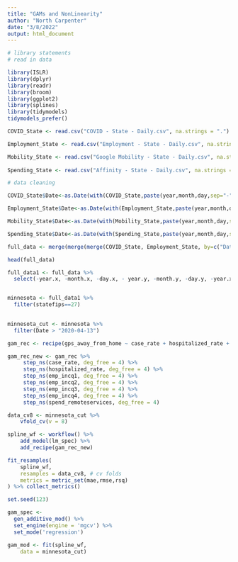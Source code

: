```yaml
---
title: "GAMs and NonLinearity"
author: "North Carpenter"
date: "3/8/2022"
output: html_document
---
```


```r
# library statements 
# read in data

library(ISLR)
library(dplyr)
library(readr)
library(broom)
library(ggplot2)
library(splines)
library(tidymodels)
tidymodels_prefer()

COVID_State <- read.csv("COVID - State - Daily.csv", na.strings = ".")

Employment_State <- read.csv("Employment - State - Daily.csv", na.strings = ".")

Mobility_State <- read.csv("Google Mobility - State - Daily.csv", na.strings = ".")
  
Spending_State <- read.csv("Affinity - State - Daily.csv", na.strings = ".")
```


```r
# data cleaning

COVID_State$Date<-as.Date(with(COVID_State,paste(year,month,day,sep="-")),"%Y-%m-%d")

Employment_State$Date<-as.Date(with(Employment_State,paste(year,month,day,sep="-")),"%Y-%m-%d")

Mobility_State$Date<-as.Date(with(Mobility_State,paste(year,month,day,sep="-")),"%Y-%m-%d")

Spending_State$Date<-as.Date(with(Spending_State,paste(year,month,day,sep="-")),"%Y-%m-%d")

full_data <- merge(merge(merge(COVID_State, Employment_State, by=c("Date","statefips")), Mobility_State, by=c("Date","statefips")), Spending_State, by=c("Date","statefips"))

head(full_data)

full_data1 <- full_data %>%
  select(-year.x, -month.x, -day.x, - year.y, -month.y, -day.y, -year.x )


minnesota <- full_data1 %>%
  filter(statefips==27)
  
```

```r
minnesota_cut <- minnesota %>%
  filter(Date > "2020-04-13")
```

```r
gam_rec <- recipe(gps_away_from_home ~ case_rate + hospitalized_rate + emp_incq1 + emp_incq2 + emp_incq3 + emp_incq4 + spend_remoteservices, data=minnesota_cut)

gam_rec_new <- gam_rec %>%
     step_ns(case_rate, deg_free = 4) %>% 
     step_ns(hospitalized_rate, deg_free = 4) %>%
     step_ns(emp_incq1, deg_free = 4) %>% 
     step_ns(emp_incq2, deg_free = 4) %>%
     step_ns(emp_incq3, deg_free = 4) %>% 
     step_ns(emp_incq4, deg_free = 4) %>% 
     step_ns(spend_remoteservices, deg_free = 4) 
```

```r
data_cv8 <- minnesota_cut %>% 
    vfold_cv(v = 8)

spline_wf <- workflow() %>%
    add_model(lm_spec) %>%
    add_recipe(gam_rec_new)

fit_resamples(
    spline_wf,
    resamples = data_cv8, # cv folds
    metrics = metric_set(mae,rmse,rsq)                     
) %>% collect_metrics()
```

```r
set.seed(123)

gam_spec <- 
  gen_additive_mod() %>%
  set_engine(engine = 'mgcv') %>%
  set_mode('regression') 

gam_mod <- fit(spline_wf,
    data = minnesota_cut)
```


